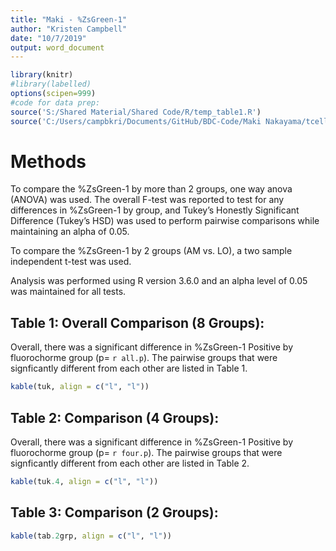 ```yaml
---
title: "Maki - %ZsGreen-1"
author: "Kristen Campbell"
date: "10/7/2019"
output: word_document
---
```

```r
library(knitr)
#library(labelled)
options(scipen=999)
#code for data prep: 
source('S:/Shared Material/Shared Code/R/temp_table1.R')
source('C:/Users/campbkri/Documents/GitHub/BDC-Code/Maki Nakayama/tcell_analysis.R')

```

# Methods

To compare the %ZsGreen-1 by more than 2 groups, one way anova (ANOVA) was used.  The overall F-test was reported to test for any differences in %ZsGreen-1 by group, and Tukey's Honestly Significant Difference (Tukey's HSD) was used to perform pairwise comparisons while maintaining an alpha of 0.05. 

To compare the %ZsGreen-1 by 2 groups (AM vs. LO), a two sample independent t-test was used.

Analysis was performed using R version 3.6.0 and an alpha level of 0.05 was maintained for all tests.

## Table 1: Overall Comparison (8 Groups):

Overall, there was a significant difference in %ZsGreen-1 Positive by fluorochorme group (p= `r all.p`).  The pairwise groups that were signficantly different from each other are listed in Table 1. 

```r
kable(tuk, align = c("l", "l"))
```


## Table 2: Comparison (4 Groups):
Overall, there was a significant difference in %ZsGreen-1 Positive by fluorochorme group (p= `r four.p`).  The pairwise groups that were signficantly different from each other are listed in Table 2. 

```r
kable(tuk.4, align = c("l", "l"))
```

## Table 3: Comparison (2 Groups):

```r
kable(tab.2grp, align = c("l", "l"))
```
